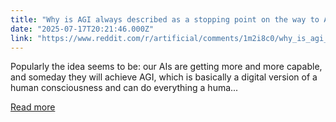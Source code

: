 ```yaml
---
title: "Why is AGI always described as a stopping point on the way to ASI?"
date: "2025-07-17T20:21:46.000Z"
link: "https://www.reddit.com/r/artificial/comments/1m2i8c0/why_is_agi_always_described_as_a_stopping_point/"
---
```


Popularly the idea seems to be: our AIs are getting more and more capable, and someday they will achieve AGI, which is basically a digital version of a human consciousness and can do everything a huma...

[Read more](https://www.reddit.com/r/artificial/comments/1m2i8c0/why_is_agi_always_described_as_a_stopping_point/)
